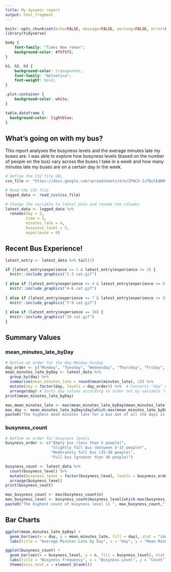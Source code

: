 ---
title: My dynamic report
output: html_fragment
---

```{r setup, include=FALSE}
knitr::opts_chunk$set(echo=FALSE, message=FALSE, warning=FALSE, error=FALSE)
library(tidyverse)
```

```{css}
body {
    font-family: "Times New roman";
    background-color: #f5f5f5;
}

h1, h2, h3 {
    background-color: transparent;
    font-family: "Helvetica"; 
    font-weight: bold;
}

.plot-container {
    background-color: white;  
}

table.dataframe {
  background-color: lightblue;
}
```

## What's going on with my bus?

This report analyses the busyness levels and the average minutes late my buses are. I was able to explore how busyness levels (based on the number of people on the bus) vary across the buses I take in a week and how many minutes late my buses are on a certain day in the week.

```{r}

# Define the CSV file URL
csv_file <- "https://docs.google.com/spreadsheets/d/e/2PACX-1vTQulEdNNYOnQH-JxQ5L9VXtdYhdSCYaGAruXFseapxGaCH9-efR_R5_zJHFsKtTyg_ZPjg2M9uu3sa/pub?gid=1149016059&single=true&output=csv"

# Read the CSV file
logged_data <- read_csv(csv_file) 

# Change the variable to latest_data and rename the columns
latest_data <- logged_data %>%
  rename(day = 2,
         time = 3,
         minutes_late = 4,  
         busyness_level = 5,  
         experience = 6)

```

## Recent Bus Experience!

```{r, out.width="50%", out.height="50%"}
latest_entry <- latest_data %>% tail(1)

if (latest_entry$experience >= 1 & latest_entry$experience <= 3) {
  knitr::include_graphics("1-3 cat.gif")
  
} else if (latest_entry$experience >= 4 & latest_entry$experience <= 6) {
  knitr::include_graphics("4-6 cat.gif")
  
} else if (latest_entry$experience >= 7 & latest_entry$experience <= 9) {
  knitr::include_graphics("7-9 cat.gif")
  
} else if (latest_entry$experience == 10) {
  knitr::include_graphics("10 cat.gif")
}

```

## Summary Values

### mean_minutes_late_byDay

```{r}
# Define an order for the day Monday-Sunday
day_order <- c("Monday", "Tuesday", "Wednesday", "Thursday", "Friday", "Saturday", "Sunday")
mean_minutes_late_byDay <- latest_data %>%
  group_by(day) %>% 
  summarise(mean_minutes_late = round(mean(minutes_late), 2)) %>%  
  mutate(day = factor(day, levels = day_order)) %>%  # Converts "day" column into a factor with a level
  arrange(day) # Sorts day values according to order set by variable "day_order"
print(mean_minutes_late_byDay)
```

```{r}
max_mean_minutes_late <- max(mean_minutes_late_byDay$mean_minutes_late)
max_day <- mean_minutes_late_byDay$day[which.max(mean_minutes_late_byDay$mean_minutes_late)]
paste0("The highest mean minutes late for a bus out of all the days in a week is ", max_mean_minutes_late, " the day that has the highest mean minutes late is ", max_day,".")
```

### busyness_count

```{r}
# Define an order for busyness levels
busyness_order <- c("Empty bus (less than 5 people)", 
                    "Slightly full bus (between 5-15 people)", 
                    "Moderately full bus (15-30 people)", 
                    "Full bus (greater than 30 people)")

busyness_count <- latest_data %>%
  count(busyness_level) %>%  
  mutate(busyness_level = factor(busyness_level, levels = busyness_order)) %>% 
  arrange(busyness_level)
print(busyness_count)
```

```{r}
max_busyness_count <- max(busyness_count$n)  
max_busyness_level <- busyness_count$busyness_level[which.max(busyness_count$n)]
paste0("The highest count of busyness level is ", max_busyness_count," the busyness level with this count is ", max_busyness_level,".")
```

## Bar Charts

```{r}
ggplot(mean_minutes_late_byDay) + 
  geom_bar(aes(x = day, y = mean_minutes_late, fill = day), stat = "identity") + 
  labs(title = "Average Minutes Late by Day", x = "Day", y = "Mean Minutes Late")
```

```{r}
ggplot(busyness_count) +
  geom_bar(aes(x = busyness_level, y = n, fill = busyness_level), stat = "identity") + 
  labs(title = "Busyness Frequency", x = "Busyness Level", y = "Count") + 
  theme(axis.text.x = element_blank())
```

